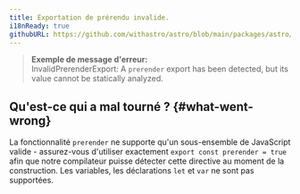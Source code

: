 ```yaml
---
title: Exportation de prérendu invalide.
i18nReady: true
githubURL: https://github.com/withastro/astro/blob/main/packages/astro/src/core/errors/errors-data.ts
---
```


> **Exemple de message d'erreur:**<br/>
InvalidPrerenderExport: A `prerender` export has been detected, but its value cannot be statically analyzed.

## Qu'est-ce qui a mal tourné ? \{#what-went-wrong\}
La fonctionnalité `prerender` ne supporte qu'un sous-ensemble de JavaScript valide - assurez-vous d'utiliser exactement `export const prerender = true` afin que notre compilateur puisse détecter cette directive au moment de la construction. Les variables, les déclarations `let` et `var` ne sont pas supportées.
